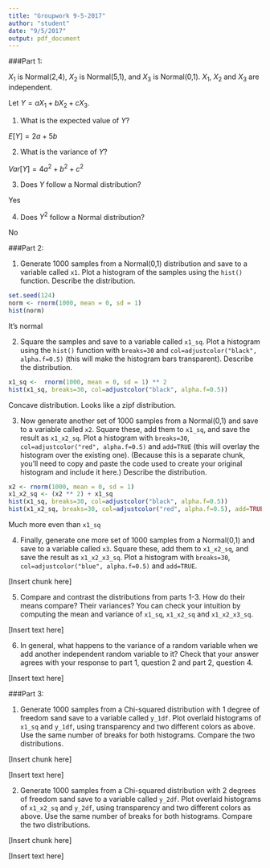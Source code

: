 ```yaml
---
title: "Groupwork 9-5-2017"
author: "student"
date: "9/5/2017"
output: pdf_document
---
```


###Part 1:

$X_1$ is Normal(2,4), $X_2$ is Normal(5,1), and $X_3$ is Normal(0,1). $X_1$, $X_2$ and $X_3$ are independent.

Let $Y=aX_1 + bX_2 + cX_3$.

1. What is the expected value of $Y$?

$E[Y] = 2a + 5b$

2. What is the variance of $Y$?

$Var[Y] = 4a^{2} + b^{2} + c^{2}$

3. Does $Y$ follow a Normal distribution?

Yes

4. Does $Y^2$ follow a Normal distribution?

No


###Part 2:

1. Generate 1000 samples from a Normal(0,1) distribution and save to a variable called `x1`.  Plot a histogram of the samples using the `hist()` function. Describe the distribution.

```r
set.seed(124)
norm <- rnorm(1000, mean = 0, sd = 1)
hist(norm)
```

It's normal


2. Square the samples and save to a variable called `x1_sq`.  Plot a histogram using the `hist()` function with `breaks=30` and `col=adjustcolor("black", alpha.f=0.5)` (this will make the histogram bars transparent).  Describe the distribution.

```r
x1_sq <-  rnorm(1000, mean = 0, sd = 1) ** 2
hist(x1_sq, breaks=30, col=adjustcolor("black", alpha.f=0.5))
```

Concave distribution. Looks like a zipf distribution. 


3. Now generate another set of 1000 samples from a Normal(0,1) and save to a variable called `x2`.  Square these, add them to `x1_sq`, and save the result as `x1_x2_sq`.  Plot a histogram with `breaks=30`, `col=adjustcolor("red", alpha.f=0.5)` and `add=TRUE` (this will overlay the histogram over the existing one).  (Because this is a separate chunk, you'll need to copy and paste the code used to create your original histogram and include it here.)  Describe the distribution.

```r

x2 <- rnorm(1000, mean = 0, sd = 1)
x1_x2_sq <- (x2 ** 2) + x1_sq
hist(x1_sq, breaks=30, col=adjustcolor("black", alpha.f=0.5))
hist(x1_x2_sq, breaks=30, col=adjustcolor("red", alpha.f=0.5), add=TRUE)

```

Much more even than `x1_sq`


4. Finally, generate one more set of 1000 samples from a Normal(0,1) and save to a variable called `x3`.  Square these, add them to `x1_x2_sq`, and save the result as `x1_x2_x3_sq`.  Plot a histogram with `breaks=30`, `col=adjustcolor("blue", alpha.f=0.5)` and `add=TRUE`.

[Insert chunk here]

5. Compare and contrast the distributions from parts 1-3.  How do their means compare?  Their variances?  You can check your intuition by computing the mean and variance of `x1_sq`, `x1_x2_sq` and `x1_x2_x3_sq`.

[Insert text here]

6. In general, what happens to the variance of a random variable when we add another independent random variable to it?  Check that your answer agrees with your response to part 1, question 2 and part 2, question 4.

[Insert text here]

###Part 3:

1. Generate 1000 samples from a Chi-squared distribution with 1 degree of freedom sand save to a variable called `y_1df`.  Plot overlaid histograms of `x1_sq` and `y_1df`, using transparency and two different colors as above.  Use the same number of breaks for both histograms.  Compare the two distributions.

[Insert chunk here]

[Insert text here]


2. Generate 1000 samples from a Chi-squared distribution with 2 degrees of freedom sand save to a variable called `y_2df`.  Plot overlaid histograms of `x1_x2_sq` and `y_2df`, using transparency and two different colors as above.  Use the same number of breaks for both histograms.  Compare the two distributions.

[Insert chunk here]

[Insert text here]

